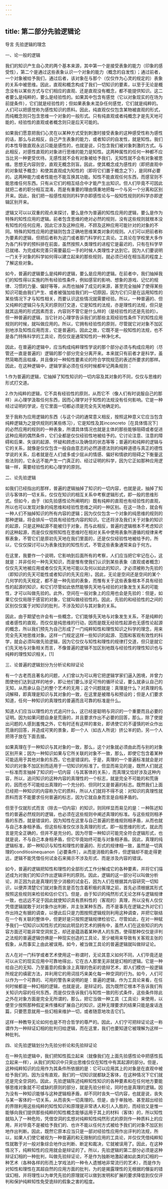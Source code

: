 ```yaml
---
---
---
```

title: 第二部分先验逻辑论
---





导言 先验逻辑的理念


一、论一般的逻辑

我们的知识产生自心灵的两个基本来源，其中第一个是接受表象的能力（印象的感受性），第二个是通过这些表象认识一个对象的能力（概念的自发性）；通过前者，一个对象被给予我们，通过后者，该对象在与那个（仅仅作为心灵的规定的）表象的关系中被思维。因此，直观和概念构成了我们一切知识的要素，以至于无论是概念没有以某些方式与它们相应的直观、还是直观没有概念，都不能提供知识。这二者要么是纯粹的，要么是经验性的。如果其中包含有感觉（它以对象现实的在场为前提条件），它们就是经验性的；但如果表象未混杂任何感觉，它们就是纯粹的。人们可以把感觉称为感性知识的质料。因此，纯直观仅仅包含某物被直观的形式，而纯概念则只包含思维一个对象的一般形式。只有纯直观或者纯概念才是先天地可能的，经验性的直观或者概念则只是后天可能的。

如果我们愿意把我们心灵在以某种方式受到刺激时接受表象的这种感受性称为感性的话，那么与此相反，自己产生表象的能力，或者知识的自发性，就是知性。我们的本性导致直观永远只能是感性的，也就是说，只包含我们被对象刺激的方式。与此相反，对感性直观的对象进行思维的能力是知性。这两种属性的任何一种都不应当比另一种更受优待。无感性就不会有对象被给予我们，无知性就不会有对象被思维。思想无内容则空，直观无概念则盲。因此，使其概念成为感性的（即把直观中的对象赋予概念）和使其直观成为知性的（即将它们置于概念之下），是同样必要的。这两种能力或者性能也不能互换其功能。知性不能直观任何东西，而感官则不能思维任何东西。只有从它们的相互结合中才能产生出知识。但人们毕竟不可因此就把二者的职分相互混淆，而是有重要的理由慎重地把每一个与另一个分离和区别开来。因此，我们把一般感性规则的科学亦即感性论与一般知性规则的科学亦即逻辑区别开来。

逻辑又可以以双重的观点来探讨，要么是作为普遍的知性应用的逻辑，要么是作为特殊的知性应用的逻辑。前者包含思维的绝对必然的规则，没有这些规则就根本没有知性的任何应用，因此它涉及这种应用，不顾及这种应用可能针对的对象的不同。特殊的知性应用的逻辑则包含正确地思维某类对象的规则。人们可以把前者称为要素的逻辑，但把后者称为这门或者那门科学的工具论。工具论在学校里大多作为各门科学的预科排在前面，虽然按照人类理性的进程它是最迟的，只有在科学早已就绪、为完成和完善只需要最后一手的时候人类理性才达到它。因为人们要说明一门关于对象的科学如何得以建立起来的那些规则，就必须已经在相当高的程度上了解这些对象。

如今，普遍的逻辑要么是纯粹的逻辑，要么是应用的逻辑。在前者中，我们抽掉我们的知性得以实施的所有经验性条件，例如感官的影响、想象的游戏、记忆的规律、习惯的力量、偏好等等，从而也抽掉了成见的来源，甚至完全抽掉了使得某些知识可能由我们产生、或者被强加给我们的一切原因，因为它们只是在运用知性的某些情况下才与知性相关，而要认识这些情况就需要经验。所以，一种普遍的、但又纯粹的逻辑只与先天的原则打交道，它是知性的法规，亦是理性的法规，但只是就其运用的形式因素而言，内容则不管它是什么样的（是经验性的还是先验的）。但一种普遍的逻辑，当它针对心理学告诉我们的那些主观经验性条件下的知性应用规则的时候，就叫做应用的。所以，它拥有经验性的原则，尽管就它对对象不加区别地涉及知性应用而言，它是普遍的。因此之故，它既不是一般知性的法规，也不是各门特殊科学的工具论，而仅仅是通常知性的一种净化术。

因此，在普遍的逻辑中，应当构成纯粹理性学说的那个部分必须与构成应用的（尽管还一直是普遍的）逻辑的那个部分完全分离开来。本来就只有前者才是科学，虽然简略而且枯燥，并且像对一种知性要素论的符合学院规范的表述所要求的那样。因此，在这种逻辑中，逻辑学家必须在任何时候都牢记两条规则：

1.作为普遍的逻辑，它抽掉了知性知识的一切内容及其对象的不同，仅仅与思维的形式打交道。

2.作为纯粹的逻辑，它不具有经验性的原则，从而它不（像人们有时说服自己的那样）从心理学汲取任何东西，因而心理学对于知性的法规没有任何影响。它是一种经过证明的学说，在它里面一切都必须是完全先天地确定的。

至于我称为应用逻辑的东西（与这个词的通常意义相反，按照这种意义它应当包含纯粹逻辑为之提供规则的某些练习），它是知性及其inconcreto［在具体情况下］的必然应用的规则的一种表象，所谓具体情况也就是主体的那些能够阻碍或者促进这种应用的偶然条件，它们全都是仅仅经验性地被给予的。它讨论注意、注意的障碍和后果、失误的起源、怀疑和顾虑以及确信的状态等等；普遍的和纯粹的逻辑与它的关系，就像是仅仅包含一般自由意志的必然道德法则的纯粹道德与真正的德性学说的关系，后者就是在人们或多或少屈从的情感、偏好和情欲的阻碍之下衡量这些法则的，它永远不能产生一门真正的、经过证明的科学，因为它正如那种应用逻辑一样，需要经验性的和心理学的原则。

二、论先验逻辑

如我们已经指出的那样，普遍的逻辑抽掉了知识的一切内容，也就是说，抽掉了知识与客体的一切关系，仅仅在知识的相互关系中考察逻辑形式，即一般的思维形式。但如今，由于（如先验感性论所阐明的）既有纯粹的直观也有经验性的直观，所以也可以发现对象的纯思维和经验性思维之间的一种区别。在这一场合，就会有一种人们不抽掉知识的所有内容的逻辑；因为仅仅包含一个对象的纯思维的规则的那种逻辑，将会排斥一切具有经验性内容的知识。它还将涉及我们关于对象的知识的起源，只是这种起源不能被归于对象，而与此相反，普遍的逻辑根本不考虑知识的这种起源，而是仅仅按照知性在思维时在相对关系中使用表象所遵循的规律来考察表象，不管它们是原初先天地在我们里面的，还是仅仅经验性地被给予的，所以，它仅仅探讨可以为表象找到的知性形式，不管这些表象通常来自于何方。

在这里，我要作一个说明，它影响到后面所有的考察，人们应当把它牢记在心，这就是：并非任何一种先天知识，而是惟有使我们认识到某些表象（直观或者概念）仅仅先天地被应用或者仅仅先天地可能以及何以如此的知识，才必须被称为先验的（即知识的先天可能性或者知识的先天应用）。因此，无论是空间还是空间的某个几何学的先天规定，都不是一种先验的表象，而惟有关于这些表象根本不具有经验性的起源的知识，和它们尽管如此依然能够先天地与经验的对象发生关系的可能性，才可以叫做先验的。此外，空间在一般对象上的应用也会是先验的：但是，如果它仅仅局限于感官的对象，它就叫做经验性的。因此，先验的和经验性的之间的区别仅仅属于对知识的批判，不涉及知识与其对象的关系。

因此，由于期望也许会有一些概念，它们能够先天地与对象发生关系，不是纯粹的或者感性的直观，而仅仅是纯思维的行动，因而是既无经验性起源也无感性论起源的概念，所以我们预先为自己形成了一门纯粹知性和理性知识之科学的理念，用来完全先天地思维对象。这样一门规定这样一些知识的起源、范围和客观有效性的科学，就会必须叫做先验逻辑，因为它仅仅与知性和理性的规律打交道，但只是就它们先天地与对象相关而言，不像普遍的逻辑不加区别地既与经验性的理性知识也与纯粹的理性知识相关。[1]

三、论普遍的逻辑划分为分析论和辩证论

有一个古老而且著名的问题，人们曾以为可以用它把逻辑学家们逼入困境，并曾力图使他们达到这样的地步，即让他们要么涉足可怜的循环论证，要么就承认自己的无知，从而承认自己的整个艺术的无用；这个问题就是：真理是什么？对真理的名词解释，即真理是知识与其对象的一致，在这里是被赠与和预设的；但是人们要求知道，任何一种知识的真理性的普遍而且可靠的标准是什么。

知道人们应当以理性的方式追问什么，这已经是聪明与洞识的一个重要而且必要的证明。因为如果问题自身是荒唐的，并且要求作出不必要的回答，那么，除了使提出问题的人感到羞愧之外，它有时还有这样的害处，即诱使它的不谨慎的听众作出荒唐的回答，并造成可笑的景象，即一个人（如古人所说）挤公羊的奶，另一个人把筛子放在下面去接。

如果真理在于一种知识与其对象的一致，那么，这个对象就必须由此而与别的对象区别开来；因为一种知识如果与它所关联的对象不一致，那么，即使它包含着某种可能适用于其他对象的东西，它也是错误的。于是，真理的一个普遍标准就会是对知识的对象不加区别而适用于一切知识的标准了。但显而易见的是，既然人们就这一标准而言抽掉了知识的一切内容（与其客体的关系），而真理又恰好涉及这种内容，所以，追问知识的这种内容的真理性的一个标志，就是完全不可能的和荒唐的，因而也不可能给出真理的一个充分的、但同时又是普遍的标志。既然我们上面已经把一种知识的内容称为它的质料，所以人们就将不得不说：对知识的真理性就质料而言不能要求任何普遍的标志，因为它就自身而言是自相矛盾的。

但至于仅就形式而言（除去一切内容）的知识，则同样显而易见的是：一种陈述知性的普遍必然规则的逻辑，也必须在这些规则中阐述真理的标准。与这些规则相矛盾的东西，就是错误的，因为知性在这里与自己普遍的思维规则相矛盾，从而也就与自己本身相矛盾。但这些标准仅仅涉及真理的形式，即一般思维的形式，就此而言是完全正确的，但并不是充分的。因为尽管一种知识可能完全符合逻辑形式，也就是说，不与自己本身相矛盾，但它毕竟始终可能与对象相矛盾。因此，真理的纯逻辑标准，即一种知识与知性和理性的普遍的、形式的规律相一致，虽然是一切真理的conditiosinequanon［必要条件］，从而是消极的条件，但逻辑却不能走得更远，逻辑不能凭借任何试金石来揭示不涉及形式、而是涉及内容的错误。

如今，普遍的逻辑把知性和理性的全部形式工作分解成它的各种要素，并将它们描述成为对我们的知识作出逻辑评判的原则。因此，逻辑的这一部分可以叫做分析论，并正因为此是真理的至少消极的试金石，因为人们在根据其内容研究一切知识，以便弄清楚它们就对象而言是否包含着积极的真理之前，首先必须根据其形式按照这些规则来检验和估价它们。但是，由于知识的纯然形式无论怎样与逻辑规律一致，也远远不足于因此就使知识具有质料性的（客观的）真理，所以没有人仅仅凭借逻辑就敢于对对象作出判断，并主张某种东西，而不是事先在逻辑之外对它们作出持之有据的调查，以便此后只是力图按照逻辑规则利用这种调查，并把它联结在一个有关联的整体中，但更好是只按照逻辑规律检验它。尽管如此，在对一种赋予我们一切知识以知性形式的如此明显的艺术的拥有中，虽然人们在这些知识的内容方面还可能非常空洞贫乏，却还是蕴涵着某种诱人的东西，使得那种仅仅是评判之法规的普遍逻辑仿佛是一种现实创造的工具论，至少被用来导致有关客观主张的假象，从而事实上由此被误用。如今，被当做工具论的普遍逻辑就叫做辩证论。

古人在对一门科学或者艺术使用这一称谓时，无论其意义如何不同，人们毕竟还是可以从它的现实应用中可靠地得出，它在古人那里无非就是幻相的逻辑。它是一种给自己的无知、乃至蓄意的假象涂上真理的色彩的诡辩艺术，即人们模仿一般逻辑所规定的缜密方法，并利用它的用词技巧来美化每一种空洞的行为。如今，人们可以作为一个可靠的、可用的警告来说明的是：普遍的逻辑，作为工具论来看，在任何时候都是一种幻相的逻辑，也就是说，是辩证的。因为既然它根本不告诉我们有关知识内容的任何东西，而是仅仅告诉我们与知性一致的形式条件，这些条件除此之外在对象方面是完全无所谓的，那么，把它当做一种工具（工具论）来使用，以便至少按照那种假定来传播和扩展自己的知识，这种无理要求的结果只能是废话连篇，只要愿意就用一些幻相来维护一切，或者随意地攻击它们。

这样一种教导无论如何也是不符合哲学的尊严的。因此，人们宁可把辩证论这一称谓作为一种辩证幻相的批判归给逻辑，而在这里，我们也要知道它被理解为这样一种批判。

四、论先验逻辑划分为先验分析论和先验辩证论

在一种先验逻辑中，我们把知性孤立起来（就像我们在上面先验感性论中把感性孤立起来一样），从我们的知识中只突出思维仅仅在知性中有其起源的部分。但是，这种纯粹知识的应用作为其条件所依据的是：它可以应用其上的对象是在直观中被给予我们的。因为没有直观，我们的一切知识就都缺乏客体，在这种情况下它们就还是完全空洞的。因此，先验逻辑陈述纯粹知性知识的各种要素和在任何地方要能够思维对象就不可或缺的原则的部分，就是先验分析论，同时也是真理的逻辑。因为没有一种知识能够与这种逻辑相矛盾，却不同时丧失一切内容，也就是说，丧失与某一客体的一切关系，从而丧失一切真理的。但是，由于单独地、甚至超出经验的界限利用这些纯粹的知性知识和原理是非常诱人和引人入胜的，而经验又是惟一能够向我们提供那些纯粹的知性概念能够运用于其上的材料（客体）的，所以知性就陷入了一种危险，凭借空洞的玄想对纯粹知性纯然形式的原则作一种质料上的应用，并对毕竟不是被给予我们的、也许不能以任何方式被给予我们的对象不加区别地作出判断。因此，既然它原本应当只是一部对经验性应用作出评判的法规，所以，如果人们使它被视为一种普遍的和无限制的应用的工具论，并仅仅凭借纯粹知性就敢于对一般对象综合地作出判断、断定和裁决，它就被误用了。因此，在这种情况下，纯粹知性的应用就会是辩证的了。所以，先验逻辑的第二部分必须是这种辩证幻相的一种批判，叫做先验辩证论，不是作为独断地激起诸如此类的幻相的一种艺术（各种各样的形而上学戏法的一种令人遗憾地非常流行的艺术），而是作为对知性和理性在其超自然的应用方面的批判，为的是揭露理性的无根据的僭妄的错误幻相，并将理性以为单凭先验的原理就可以做到发明和扩展的要求降低到仅仅评判和保护纯粹知性免受诡辩的假象之害的程度。